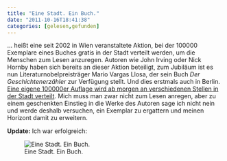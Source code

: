 ```yaml
---
title: "Eine Stadt. Ein Buch."
date: "2011-10-16T18:41:38"
categories: [gelesen,gefunden]
---
```


... heißt eine seit 2002 in Wien veranstaltete Aktion, bei der 100000 Exemplare eines Buches gratis in der Stadt verteilt werden, um die Menschen zum Lesen anzuregen. Autoren wie John Irving oder Nick Hornby haben sich bereits an dieser Aktion beteiligt, zum Jubiläum ist es nun Literaturnobelpreisträger Mario Vargas Llosa, der sein Buch *Der Geschichtenerzähler* zur Verfügung stellt. Und dies erstmals auch in Berlin. [Eine eigene 100000er Auflage wird ab morgen an verschiedenen Stellen in der Stadt verteilt](http://einestadteinbuch.at/berlin). Mich muss man zwar nicht zum Lesen anregen, aber zu einem geschenkten Einstieg in die Werke des Autoren sage ich nicht nein und werde deshalb versuchen, ein Exemplar zu ergattern und meinen Horizont damit zu erweitern.

**Update:** Ich war erfolgreich:

![Eine Stadt. Ein Buch.](/blog/wp-content/uploads/2011/10/vargas.jpg)
